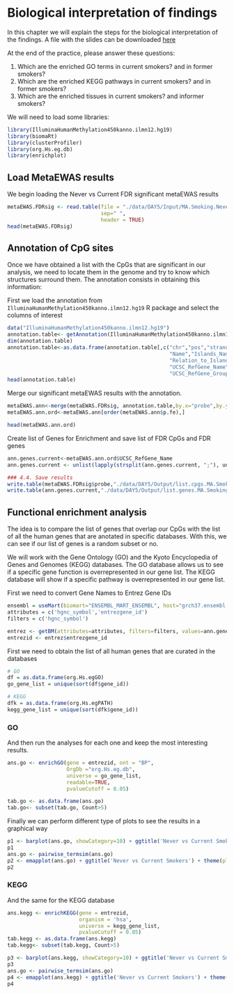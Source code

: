 # Biological interpretation of findings
In this chapter we will explain the steps for the biological interpretation of
the findings. A file with the slides can be downloaded [here](./Slides/ISG_summer_school_EWAS5.pptx)

At the end of the practice, please answer these questions:

1. Which are the enriched GO terms in current smokers? and in former smokers?
2. Which are the enriched KEGG pathways in current smokers? and in former smokers?
3. Which are the enriched tissues in current smokers? and informer smokers?


We will need to load some libraries:
```r
library(IlluminaHumanMethylation450kanno.ilmn12.hg19)
library(biomaRt)
library(clusterProfiler)
library(org.Hs.eg.db)
library(enrichplot)
```

## Load MetaEWAS results
We begin loading the Never vs Current FDR significant metaEWAS results 
```r
metaEWAS.FDRsig <- read.table(file = "./data/DAY5/Input/MA.Smoking.NeverVScurrent.FDRsig.txt",
                              sep=" ",
                              header = TRUE)
head(metaEWAS.FDRsig)
```


## Annotation of CpG sites
Once we have obtained a list with the CpGs that are significant in our analysis,
we need to locate them in the genome and try to know which structures 
surround them. The annotation consists in obtaining this information:

First we load the annotation from `IlluminaHumanMethylation450kanno.ilmn12.hg19`
R package and select the columns of interest
```r
data("IlluminaHumanMethylation450kanno.ilmn12.hg19")
annotation.table<- getAnnotation(IlluminaHumanMethylation450kanno.ilmn12.hg19)
dim(annotation.table)
annotation.table<-as.data.frame(annotation.table[,c("chr","pos","strand",
                                                    "Name","Islands_Name",
                                                    "Relation_to_Island",
                                                    "UCSC_RefGene_Name",
                                                    "UCSC_RefGene_Group")])
head(annotation.table)
```

Merge our significant metaEWAS results with the annotation. 
```r
metaEWAS.ann<-merge(metaEWAS.FDRsig, annotation.table,by.x="probe",by.y="Name")
metaEWAS.ann.ord<-metaEWAS.ann[order(metaEWAS.ann$p.fe),]

head(metaEWAS.ann.ord)
```

Create list of Genes for Enrichment and save list of FDR CpGs and FDR genes
```r
ann.genes.current<-metaEWAS.ann.ord$UCSC_RefGene_Name
ann.genes.current <- unlist(lapply(strsplit(ann.genes.current, ";"), unique))

### 4.4. Save results 
write.table(metaEWAS.FDRsig$probe,"./data/DAY5/Output/list.cpgs.MA.Smoking.NeverVScurrent.txt")
write.table(ann.genes.current,"./data/DAY5/Output/list.genes.MA.Smoking.NeverVScurrent.txt")
```


## Functional enrichment analysis
The idea is to compare the list of genes that overlap our CpGs with the list of 
all the human genes that are anotated in specific databases. With this, we can see
if our list of genes is a random subset or no.

We will work with the Gene Ontology (GO) and the Kyoto Encyclopedia of
Genes and Genomes (KEGG) databases. The GO database allows us to see if a
specific gene function is overrepresented in our gene list. The KEGG database
will show if a specific pathway is overrepresented in our gene list. 

First we need to convert Gene Names to Entrez Gene IDs
```r
ensembl = useMart(biomart="ENSEMBL_MART_ENSEMBL", host="grch37.ensembl.org", path="/biomart/martservice" ,dataset="hsapiens_gene_ensembl")
attributes = c('hgnc_symbol','entrezgene_id')
filters = c('hgnc_symbol')

entrez <- getBM(attributes=attributes, filters=filters, values=ann.genes.current, mart=ensembl)
entrezid <- entrez$entrezgene_id
```

First we need to obtain the list of all human genes that are curated in the databases
```r
# GO
df = as.data.frame(org.Hs.egGO)
go_gene_list = unique(sort(df$gene_id))

# KEGG
dfk = as.data.frame(org.Hs.egPATH)
kegg_gene_list = unique(sort(dfk$gene_id))
```

### GO
And then run the analyses for each one and keep the most interesting results.
```r
ans.go <- enrichGO(gene = entrezid, ont = "BP",
                   OrgDb ="org.Hs.eg.db",
                   universe = go_gene_list,
                   readable=TRUE,
                   pvalueCutoff = 0.05)

tab.go <- as.data.frame(ans.go)
tab.go<- subset(tab.go, Count>5)

```

Finally we can perform different type of plots to see the results in a graphical way
```r
p1 <- barplot(ans.go, showCategory=10) + ggtitle('Never vs Current Smokers') + theme(plot.title = element_text(size = 25))
p1
ans.go <- pairwise_termsim(ans.go)
p2 <- emapplot(ans.go) + ggtitle('Never vs Current Smokers') + theme(plot.title = element_text(size = 25))
p2
```

### KEGG
And the same for the KEGG database
```r
ans.kegg <- enrichKEGG(gene = entrezid,
                       organism = 'hsa',
                       universe = kegg_gene_list,
                       pvalueCutoff = 0.05)
tab.kegg <- as.data.frame(ans.kegg)
tab.kegg<- subset(tab.kegg, Count>5)
```
```r

p3 <- barplot(ans.kegg, showCategory=10) + ggtitle('Never vs Current Smokers') + theme(plot.title = element_text(size = 25))
p3
ans.go <- pairwise_termsim(ans.go)
p4 <- emapplot(ans.kegg) + ggtitle('Never vs Current Smokers') + theme(plot.title = element_text(size = 25))
p4
```

